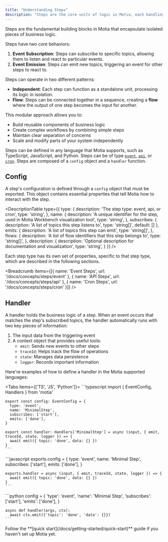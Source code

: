 ```yaml
---
title: "Understanding Steps"
description: "Steps are the core units of logic in Motia, each handling a specific part of your flow"
---
```


Steps are the fundamental building blocks in Motia that encapsulate isolated pieces of business logic. 

Steps have two core behaviors:

1. **Event Subscription**: Steps can subscribe to specific topics, allowing them to listen and react to particular events.
2. **Event Emission**: Steps can emit new topics, triggering an event for other steps to react to.

Steps can operate in two different patterns:
- **Independent**: Each step can function as a standalone unit, processing its logic in isolation.
- **Flow**: Steps can be connected together in a sequence, creating a **flow** where the output of one step becomes the input for another.

This modular approach allows you to:
- Build reusable components of business logic
- Create complex workflows by combining simple steps
- Maintain clear separation of concerns
- Scale and modify parts of your system independently

Steps can be defined in any language that Motia supports, such as TypeScript, JavaScript, and Python. Steps can be of type [`event`](/docs/concepts/steps/event), [`api`](/docs/concepts/steps/api), or [`cron`](/docs/concepts/steps/cron). Steps are composed of a `config` object and a `handler` function.

## Config

A step's configuration is defined through a `config` object that must be exported. This object contains essential properties that tell Motia how to interact with the step.

<DescriptionTable
  type={{
    type: {
      description: 'The step type: event, api, or cron',
      type: 'string',
    },
    name: {
      description: 'A unique identifier for the step, used in Motia Workbench visualization tool',
      type: 'string',
    },
    subscribes: {
      description: 'A list of topics this step listens to',
      type: 'string[]',
      default: []
    },
    emits: {
      description: 'A list of topics this step can emit',
      type: 'string[]',
    },
    flows: {
      description: 'A list of flow identifiers that this step belongs to',
      type: 'string[]',
    },
    description: {
      description: 'Optional description for documentation and visualization',
      type: 'string',
    }
  }}
/>

Each step type has its own set of properties, specific to that step type, which are described in the following sections.

<Breadcrumb items={[{
  name: 'Event Steps',
  url: '/docs/concepts/steps/event'
}, {
  name: 'API Steps',
  url: '/docs/concepts/steps/api'
}, {
  name: 'Cron Steps',
  url: '/docs/concepts/steps/cron'
}]} />

## Handler

A handler holds the business logic of a step. When an event occurs that matches the step's subscribed topics, the handler automatically runs with two key pieces of information:

1. The input data from the triggering event
2. A context object that provides useful tools:
   - `emit`: Sends new events to other steps
   - `traceId`: Helps track the flow of operations
   - `state`: Manages data persistence
   - `logger`: Records important information

Here're examples of how to define a handler in the Motia supported languages:

<Tabs items={['TS', 'JS', 'Python']}>
  <Tab value="TS">
    ```typescript
    import { EventConfig, Handlers } from 'motia'

    export const config: EventConfig = {
      type: 'event',
      name: 'MinimalStep',
      subscribes: ['start'],
      emits: ['done'],
    }

    export const handler: Handlers['MinimalStep'] = async (input, { emit, traceId, state, logger }) => {
      await emit({ topic: 'done', data: {} })
    }
    ```
  </Tab>
  <Tab value="JS">
    ```javascript
    exports.config = {
      type: 'event',
      name: 'Minimal Step',
      subscribes: ['start'],
      emits: ['done'],
    }

    exports.handler = async (input, { emit, traceId, state, logger }) => {
      await emit({ topic: 'done', data: {} })
    }
    ```
  </Tab>
  <Tab value="Python">
    ```python
    config = {
        'type': 'event',
        'name': 'Minimal Step',
        'subscribes': ['start'],
        'emits': ['done'],
    }

    async def handler(args, ctx):
      await ctx.emit({'topic': 'done', 'data': {}})
    ```
  </Tab>
</Tabs>

<Callout>
Follow the **[quick start](/docs/getting-started/quick-start)** guide if you haven't set up Motia yet.
</Callout>